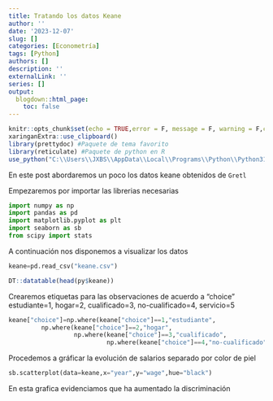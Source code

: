 ```yaml
---
title: Tratando los datos Keane
author: ''
date: '2023-12-07'
slug: []
categories: [Econometría]
tags: [Python]
authors: []
description: ''
externalLink: ''
series: []
output:
  blogdown::html_page:
    toc: false
---
```


```r
knitr::opts_chunk$set(echo = TRUE,error = F, message = F, warning = F,comment = "") #c. habitual
xaringanExtra::use_clipboard()
library(prettydoc) #Paquete de tema favorito
library(reticulate) #Paquete de python en R
use_python("C:\\Users\\JXBS\\AppData\\Local\\Programs\\Python\\Python312\\python.exe")
```

En este post abordaremos un poco los datos keane obtenidos de `Gretl`

Empezaremos por importar las librerias necesarias 

```python
import numpy as np
import pandas as pd
import matplotlib.pyplot as plt 
import seaborn as sb
from scipy import stats

```

A continuación nos disponemos a visualizar los datos 

```python
keane=pd.read_csv("keane.csv")

```

```r
DT::datatable(head(py$keane))
```


Crearemos etiquetas para las observaciones de acuerdo a "choice" estudiante=1, hogar=2, cualificado=3, no-cualificado=4, servicio=5 


```python
keane["choice"]=np.where(keane["choice"]==1,"estudiante",
         np.where(keane["choice"]==2,"hogar",
                  np.where(keane["choice"]==3,"cualificado",
                           np.where(keane["choice"]==4,"no-cualificado","servicio"))))
```

Procedemos a gráficar la evolución de salarios separado por color de piel 

```python
sb.scatterplot(data=keane,x="year",y="wage",hue="black")
```

En esta grafica evidenciamos que ha aumentado la discriminación